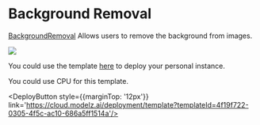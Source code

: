 # Background Removal

[BackgroundRemoval](https://github.com/tyler-simons/BackgroundRemoval) Allows users to remove the background from images.

![](./images/background-removal.png)

You could use the template [here](https://cloud.modelz.ai/deployment/template) to deploy your personal instance.


<Callout emoji="🚀">
You could use CPU for this template.
</Callout>


<DeployButton style={{marginTop: '12px'}} link='https://cloud.modelz.ai/deployment/template?templateId=4f19f722-0305-4f5c-ac10-686a5ff1514a'/>
